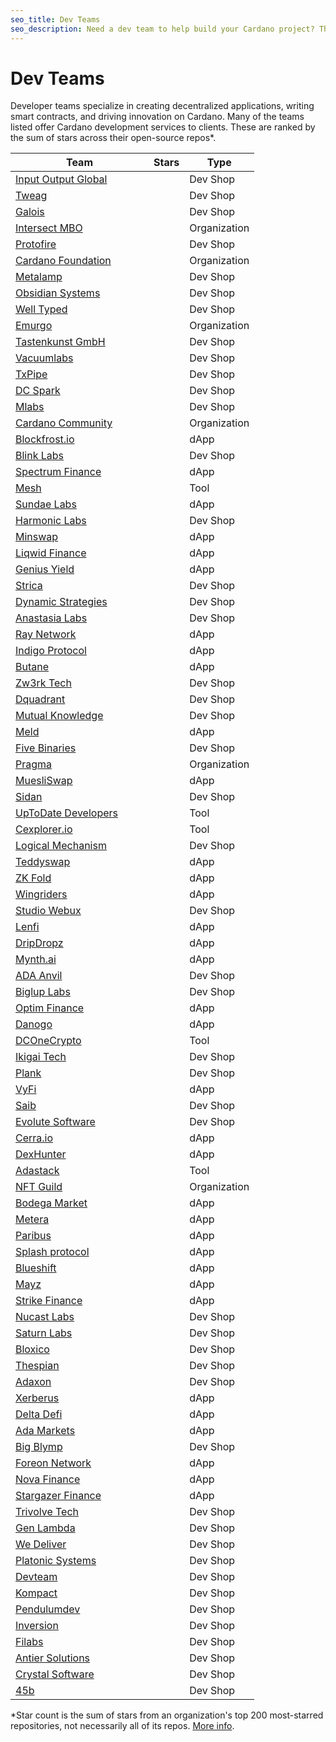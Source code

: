 ```yaml
---
seo_title: Dev Teams
seo_description: Need a dev team to help build your Cardano project? These teams build dApps, write smart contracts, manage projects, and drive innovation on Cardano.
---
```



# Dev Teams

Developer teams specialize in creating decentralized applications, writing smart contracts, and driving innovation on Cardano. Many of the teams listed offer Cardano development services to clients. These are ranked by the sum of stars across their open-source repos\*.

| Team                                                        | Stars                                                             | Type         |
| ----------------------------------------------------------- | ----------------------------------------------------------------- | ------------ |
| [Input Output Global](https://iohk.io/)                     | <StarBadge githubURL="https://github.com/input-output-hk/"/>      | Dev Shop     |
| [Tweag](https://www.tweag.io/)                              | <StarBadge githubURL="https://github.com/tweag"/>                 | Dev Shop     |
| [Galois](https://galois.com/)                               | <StarBadge githubURL="https://github.com/GaloisInc"/>             | Dev Shop     |
| [Intersect MBO](https://www.intersectmbo.org/)              | <StarBadge githubURL="https://github.com/intersectmbo"/>          | Organization |
| [Protofire](https://protofire.io/)                          | <StarBadge githubURL="https://github.com/protofire"/>             | Dev Shop     |
| [Cardano Foundation](https://cardanofoundation.org/)        | <StarBadge githubURL="https://github.com/cardano-foundation"/>    | Organization |
| [Metalamp](https://metalamp.io/)                            | <StarBadge githubURL="https://github.com/fullstack-development"/> | Dev Shop     |
| [Obsidian Systems](https://obsidian.systems/)               | <StarBadge githubURL="https://github.com/obsidiansystems"/>       | Dev Shop     |
| [Well Typed](https://www.well-typed.com/)                   | <StarBadge githubURL="https://github.com/well-typed"/>            | Dev Shop     |
| [Emurgo](https://emurgo.io/)                                | <StarBadge githubURL="https://github.com/Emurgo"/>                | Organization |
| [Tastenkunst GmbH](http://www.tastenkunst.com/)             | <StarBadge githubURL="https://github.com/Tastenkunst"/>           | Dev Shop     |
| [Vacuumlabs](https://vacuumlabs.com/)                       | <StarBadge githubURL="https://github.com/vacuumlabs"/>            | Dev Shop     |
| [TxPipe](https://txpipe.io/)                                | <StarBadge githubURL="https://github.com/txpipe"/>                | Dev Shop     |
| [DC Spark](https://www.dcspark.io/)                         | <StarBadge githubURL="https://github.com/dcSpark"/>               | Dev Shop     |
| [Mlabs](https://mlabs.city/)                                | <StarBadge githubURL="https://github.com/mlabs-haskell"/>         | Dev Shop     |
| [Cardano Community](https://cardano-community.github.io)    | <StarBadge githubURL="https://github.com/cardano-community"/>     | Organization |
| [Blockfrost.io](https://blockfrost.io/)                     | <StarBadge githubURL="https://github.com/blockfrost"/>            | dApp         |
| [Blink Labs](https://blinklabs.io/)                         | <StarBadge githubURL="https://github.com/blinklabs-io"/>          | Dev Shop     |
| [Spectrum Finance](https://spectrum.fi/)                    | <StarBadge githubURL="https://github.com/spectrum-finance"/>      | dApp         |
| [Mesh](https://meshjs.dev/)                                 | <StarBadge githubURL="https://github.com/MeshJS"/>                | Tool         |
| [Sundae Labs](https://sundae.fi/)                           | <StarBadge githubURL="https://github.com/SundaeSwap-finance"/>    | dApp         |
| [Harmonic Labs](https://www.harmoniclabs.tech/)             | <StarBadge githubURL="https://github.com/HarmonicLabs"/>          | Dev Shop     |
| [Minswap](https://app.minswap.org/)                         | <StarBadge githubURL="https://github.com/minswap"/>               | dApp         |
| [Liqwid Finance](https://liqwid.finance/)                   | <StarBadge githubURL="https://github.com/liqwid-labs"/>           | dApp         |
| [Genius Yield](https://app.geniusyield.co/)                 | <StarBadge githubURL="https://github.com/geniusyield"/>           | dApp         |
| [Strica](https://strica.io/)                                | <StarBadge githubURL="https://github.com/StricaHQ"/>              | Dev Shop     |
| [Dynamic Strategies](https://dynamicstrategies.io/)         | <StarBadge githubURL="https://github.com/dynamicstrategies"/>     | Dev Shop     |
| [Anastasia Labs](https://anastasialabs.com/)                | <StarBadge githubURL="https://github.com/Anastasia-Labs"/>        | Dev Shop     |
| [Ray Network](https://raynetwork.io/)                       | <StarBadge githubURL="https://github.com/xray-network"/>          | dApp         |
| [Indigo Protocol](https://indigoprotocol.io/)               | <StarBadge githubURL="https://github.com/IndigoProtocol"/>        | dApp         |
| [Butane](https://butane.dev/)                               | <StarBadge githubURL="https://github.com/butaneprotocol"/>        | dApp         |
| [Zw3rk Tech](https://zw3rk.com/)                            | <StarBadge githubURL="https://github.com/zw3rk"/>                 | Dev Shop     |
| [Dquadrant](https://dquadrant.com/)                         | <StarBadge githubURL="https://github.com/dQuadrant"/>             | Dev Shop     |
| [Mutual Knowledge](https://mukn.com/)                       | <StarBadge githubURL="https://github.com/MuKnSys"/>               | Dev Shop     |
| [Meld](https://www.meld.com/)                               | <StarBadge githubURL="https://github.com/MELD-labs"/>             | dApp         |
| [Five Binaries](https://fivebinaries.com/)                  | <StarBadge githubURL="https://github.com/fivebinaries"/>          | Dev Shop     |
| [Pragma](https://pragma.io/)                                | <StarBadge githubURL="https://github.com/pragma-org"/>            | Organization |
| [MuesliSwap](https://muesliswap.com/)                       | <StarBadge githubURL="https://github.com/MuesliSwapTeam"/>        | dApp         |
| [Sidan](https://sidan.io/)                                  | <StarBadge githubURL="https://github.com/sidan-lab"/>             | Dev Shop     |
| [UpToDate Developers](https://uptodatedevelopers.com/)      | <StarBadge githubURL="https://github.com/UPTODATE-DEV"/>          | Tool         |
| [Cexplorer.io](https://cexplorer.io/)                       | <StarBadge githubURL="https://github.com/cexplorer"/>             | Tool         |
| [Logical Mechanism](https://logicalmechanism.io/)           | <StarBadge githubURL="https://github.com/logical-mechanism"/>     | Dev Shop     |
| [Teddyswap](https://app.teddyswap.org/)                     | <StarBadge githubURL="https://github.com/teddy-swap"/>            | dApp         |
| [ZK Fold](https://zkfold.io/)                               | <StarBadge githubURL="https://github.com/zkFold"/>                | dApp         |
| [Wingriders](https://www.wingriders.com/)                   | <StarBadge githubURL="https://github.com/WingRiders"/>            | dApp         |
| [Studio Webux](https://webuxlab.com/)                       | <StarBadge githubURL="https://github.com/studiowebux"/>           | Dev Shop     |
| [Lenfi](https://lenfi.io/)                                  | <StarBadge githubURL="https://github.com/lenfiLabs"/>             | dApp         |
| [DripDropz](https://dripdropz.io)                           | <StarBadge githubURL="https://github.com/DripDropz"/>             | dApp         |
| [Mynth.ai](https://mynth.ai)                                | <StarBadge githubURL="https://github.com/MynthAI"/>               | dApp         |
| [ADA Anvil](https://ada-anvil.io/)                          | <StarBadge githubURL="https://github.com/Cardano-Forge"/>         | Dev Shop     |
| [Biglup Labs](https://biglup.io/)                           | <StarBadge githubURL="https://github.com/Biglup"/>                | Dev Shop     |
| [Optim Finance](https://www.optim.finance/)                 | <StarBadge githubURL="https://github.com/OptimFinance"/>          | dApp         |
| [Danogo](https://danogo.io/)                                | <StarBadge githubURL="https://github.com/Danogo2023"/>            | dApp         |
| [DCOneCrypto](https://dconecrypto.finance/)                 | <StarBadge githubURL="https://github.com/DCOneCrypto"/>           | Tool         |
| [Ikigai Tech](https://ikigaitech.org/)                      | <StarBadge githubURL="https://github.com/ikigai-github"/>         | Dev Shop     |
| [Plank](https://www.joinplank.com/)                         | <StarBadge githubURL="https://github.com/joinplank"/>             | Dev Shop     |
| [VyFi](https://app.vyfi.io/dex)                             | <StarBadge githubURL="https://github.com/vyfi"/>                  | dApp         |
| [Saib](https://saib.dev/)                                   | <StarBadge githubURL="https://github.com/SAIB-Inc"/>              | Dev Shop     |
| [Evolute Software](https://evolute.software/)               | <StarBadge githubURL="https://github.com/evolute-software"/>      | Dev Shop     |
| [Cerra.io](https://cerra.io/)                               | <StarBadge githubURL="https://github.com/cerraio"/>               | dApp         |
| [DexHunter](https://www.dexhunter.io/)                      | <StarBadge githubURL="https://github.com/DexHunterIO"/>           | dApp         |
| [Adastack](https://www.adastack.io)                         | <StarBadge githubURL="https://github.com/adastackio/"/>           | Tool         |
| [NFT Guild](https://www.nft-guild.io/)                      | <StarBadge githubURL="https://github.com/NFT-Guild"/>             | Organization |
| [Bodega Market](https://bodegamarket.xyz/)                  | <StarBadge githubURL="https://github.com/bodega-market"/>         | dApp         |
| [Metera](https://www.meteraprotocol.io/)                    | <StarBadge githubURL="https://github.com/MeteraLabs"/>            | dApp         |
| [Paribus](https://paribus.io/)                              | <StarBadge githubURL="https://github.com/paribus"/>               | dApp         |
| [Splash protocol](https://www.splash.trade/)                | <StarBadge githubURL="https://github.com/splashprotocol"/>        | dApp         |
| [Blueshift](https://blueshift.fi)                           | <StarBadge githubURL="https://github.com/blueshift-fi"/>          | dApp         |
| [Mayz](https://mayz.io/)                                    | <StarBadge githubURL="https://github.com/MAYZGitHub/"/>           | dApp         |
| [Strike Finance](https://strikefinance.org/)                | <StarBadge githubURL="https://github.com/strike-finance"/>        | dApp         |
| [Nucast Labs](https://www.nucastlabs.xyz/)                  | <StarBadge githubURL="https://github.com/Nucastio"/>              | Dev Shop     |
| [Saturn Labs](https://saturnlabs.org/)                      | <StarBadge githubURL="https://github.com/SaturnLabs"/>            | Dev Shop     |
| [Bloxico](https://bloxico.com/)                             | <StarBadge githubURL="https://github.com/Bloxico"/>               | Dev Shop     |
| [Thespian](https://thespian.eu/)                            | <StarBadge githubURL="https://github.com/Thespian-Agency"/>       | Dev Shop     |
| [Adaxon](https://adaxon.io/)                                | <StarBadge githubURL="https://github.com/adaxonio"/>              | Dev Shop     |
| [Xerberus](https://xerberus.io/)                            | <StarBadge githubURL="https://github.com/XerberusTeam"/>          | dApp         |
| [Delta Defi](https://www.deltadefi.io/)                     | <StarBadge githubURL="https://github.com/deltadefi-protocol"/>    | dApp         |
| [Ada Markets](https://ada.markets/)                         | <StarBadge githubURL="https://github.com/ADA-Markets"/>           | dApp         |
| [Big Blymp](http://www.bigblymp.com/)                       | <StarBadge githubURL="https://github.com/BigBlymp"/>              | Dev Shop     |
| [Foreon Network](https://foreon.network/)                   | <StarBadge githubURL="https://github.com/Foreon-Network"/>        | dApp         |
| [Nova Finance](https://www.novafinance.io/)                 | <StarBadge githubURL="https://github.com/Nova-Finance"/>          | dApp         |
| [Stargazer Finance](https://www.stargazer.finance/)         | <StarBadge githubURL="https://github.com/StargazerLabs"/>         | dApp         |
| [Trivolve Tech](https://trivolvetech.com/)                  |                                                                   | Dev Shop     |
| [Gen Lambda](https://www.genlambda.com/)                    |                                                                   | Dev Shop     |
| [We Deliver](https://we-deliver.io/)                        |                                                                   | Dev Shop     |
| [Platonic Systems](https://platonic.systems/)               |                                                                   | Dev Shop     |
| [Devteam](https://www.devteam.inc/)                         |                                                                   | Dev Shop     |
| [Kompact](https://kompact.io/)                              |                                                                   | Dev Shop     |
| [Pendulumdev](https://pendulumdev.co.uk/)                   |                                                                   | Dev Shop     |
| [Inversion](https://inversion.dev/)                         |                                                                   | Dev Shop     |
| [Filabs](https://www.filabs.dev/)                           |                                                                   | Dev Shop     |
| [Antier Solutions](https://www.antiersolutions.com/)        |                                                                   | Dev Shop     |
| [Crystal Software](http://www.crystal.infinityfreeapp.com/) |                                                                   | Dev Shop     |
| [45b](https://45b.io/)                                      |                                                                   | Dev Shop     |

\*Star count is the sum of stars from an organization's top 200 most-starred repositories, not necessarily all of its repos. [More info](https://shields.io/badges/git-hub-orgs-stars).
